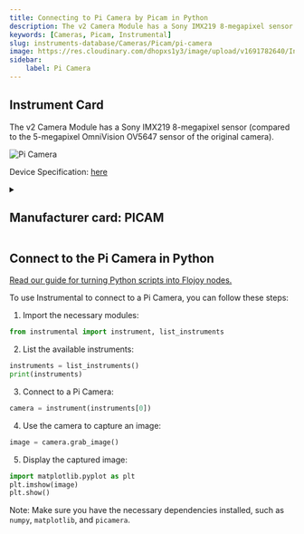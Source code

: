```yaml
---
title: Connecting to Pi Camera by Picam in Python
description: The v2 Camera Module has a Sony IMX219 8-megapixel sensor (compared to the 5-megapixel OmniVision OV5647 sensor of the original camera).
keywords: [Cameras, Picam, Instrumental] 
slug: instruments-database/Cameras/Picam/pi-camera 
image: https://res.cloudinary.com/dhopxs1y3/image/upload/v1691782640/Instruments/Cameras/Pi-Camera/Pi-Camera.jpg
sidebar:
    label: Pi Camera 
---
```



## Instrument Card

The v2 Camera Module has a Sony IMX219 8-megapixel sensor (compared to the 5-megapixel OmniVision OV5647 sensor of the original camera).


![Pi Camera](https://res.cloudinary.com/dhopxs1y3/image/upload/v1691782640/Instruments/Cameras/Pi-Camera/Pi-Camera.jpg)

Device Specification: [here](https://www.raspberrypi.com/documentation/accessories/camera.html)

<details style={{ marginTop: "15px"}}>
<summary><h2 style={{display:'inline'}}>Manufacturer card: PICAM</h2></summary>

![PICAM](https://res.cloudinary.com/dhopxs1y3/image/upload/v1692806122/Instruments/Vendor%20Logos/RaspberryPi.png)

**Raspberry Pi** is a series of small single-board computers (SBCs) developed in the United Kingdom by the **Raspberry Pi** Foundation in association with Broadcom

- Headquarters: UK
- Yearly Revenue (millions, USD): 44
- Vendor Website: [here](https://www.raspberrypi.org/)

</details>


<FeaturedInstrumentVideo category="CAMERAS" />

## Connect to the Pi Camera in Python

[Read our guide for turning Python scripts into Flojoy nodes.](https://docs.flojoy.ai/contribution/blocks/custom-flojoy-block/)



<Tabs>
<TabItem value="Flojoy" label="Flojoy" className="flojoy-instrument-tabs">

<SectionsCard category="CAMERAS" manufacturer="Picam"></SectionsCard>

</TabItem>
<TabItem value="Instrumental" label="Instrumental">

To use Instrumental to connect to a Pi Camera, you can follow these steps:

1. Import the necessary modules:
```python
from instrumental import instrument, list_instruments
```

2. List the available instruments:
```python
instruments = list_instruments()
print(instruments)
```

3. Connect to a Pi Camera:
```python
camera = instrument(instruments[0])
```

4. Use the camera to capture an image:
```python
image = camera.grab_image()
```

5. Display the captured image:
```python
import matplotlib.pyplot as plt
plt.imshow(image)
plt.show()
```

Note: Make sure you have the necessary dependencies installed, such as `numpy`, `matplotlib`, and `picamera`.

</TabItem>
</Tabs>